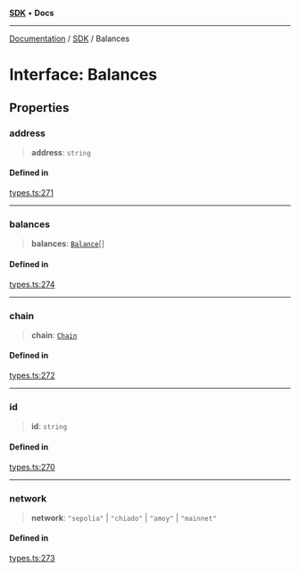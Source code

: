 [**SDK**](../index.mdx) • **Docs**

***

[Documentation](../../index.mdx) / [SDK](../README.mdx) / Balances

# Interface: Balances

## Properties

### address

> **address**: `string`

#### Defined in

[types.ts:271](https://github.com/monerium/js-monorepo/blob/1f07b3662d18c631941e215c70068d205e95c304/packages/sdk/src/types.ts#L271)

***

### balances

> **balances**: [`Balance`](Balance.mdx)[]

#### Defined in

[types.ts:274](https://github.com/monerium/js-monorepo/blob/1f07b3662d18c631941e215c70068d205e95c304/packages/sdk/src/types.ts#L274)

***

### chain

> **chain**: [`Chain`](../type-aliases/Chain.mdx)

#### Defined in

[types.ts:272](https://github.com/monerium/js-monorepo/blob/1f07b3662d18c631941e215c70068d205e95c304/packages/sdk/src/types.ts#L272)

***

### id

> **id**: `string`

#### Defined in

[types.ts:270](https://github.com/monerium/js-monorepo/blob/1f07b3662d18c631941e215c70068d205e95c304/packages/sdk/src/types.ts#L270)

***

### network

> **network**: `"sepolia"` \| `"chiado"` \| `"amoy"` \| `"mainnet"`

#### Defined in

[types.ts:273](https://github.com/monerium/js-monorepo/blob/1f07b3662d18c631941e215c70068d205e95c304/packages/sdk/src/types.ts#L273)
